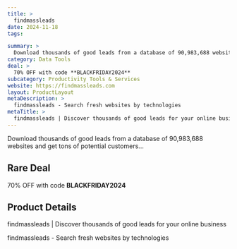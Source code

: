 ```yaml
---
title: >
  findmassleads
date: 2024-11-18
tags:

summary: >
  Download thousands of good leads from a database of 90,983,688 websites and get tons of potential customers...
category: Data Tools
deal: >
  70% OFF with code **BLACKFRIDAY2024**
subcategory: Productivity Tools & Services
website: https://findmassleads.com
layout: ProductLayout
metaDescription: >
  findmassleads - Search fresh websites by technologies
metaTitle: >
  findmassleads | Discover thousands of good leads for your online business
---
```

Download thousands of good leads from a database of 90,983,688 websites and get tons of potential customers...

## Rare Deal

70% OFF with code **BLACKFRIDAY2024**
## Product Details
findmassleads | Discover thousands of good leads for your online business

findmassleads - Search fresh websites by technologies

